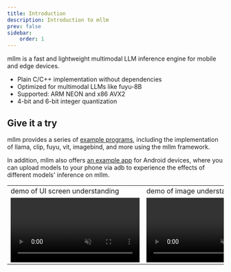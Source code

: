 ```yaml
---
title: Introduction
description: Introduction to mllm
prev: false
sidebar:
    order: 1
---
```


mllm is a fast and lightweight multimodal LLM inference engine for mobile and edge devices.

* Plain C/C++ implementation without dependencies
* Optimized for multimodal LLMs like fuyu-8B
* Supported: ARM NEON and x86 AVX2
* 4-bit and 6-bit integer quantization



## Give it a try
mllm provides a series of [example programs](https://github.com/UbiquitousLearning/mllm/tree/main/examples), including the implementation of llama, clip, fuyu, vit, imagebind, and more using the mllm framework. 

In addition, mllm also offers [an example app](https://github.com/lx200916/ChatBotApp) for Android devices, where you can upload models to your phone via adb to experience the effects of different models' inference on mllm.
<style>
{`.demo-video td{
    width: 30%;
    text-align: center;
}`}
</style>
<table class="demo-video">
    <tr>
        <td>demo of UI screen understanding</td>
        <td>demo of image understanding</td>
        <td>demo of LLM chatting</td>
    </tr>
    <tr>
        <td> <video loop controls="controls" muted auto-play src="/demo1.mp4"/> </td>
        <td> <video loop controls="controls" muted auto-play  src="/demo2.mp4"/> </td>
        <td>  <video loop controls="controls" muted auto-play  src="/demo3.mp4"/> </td>
    </tr>
</table>
